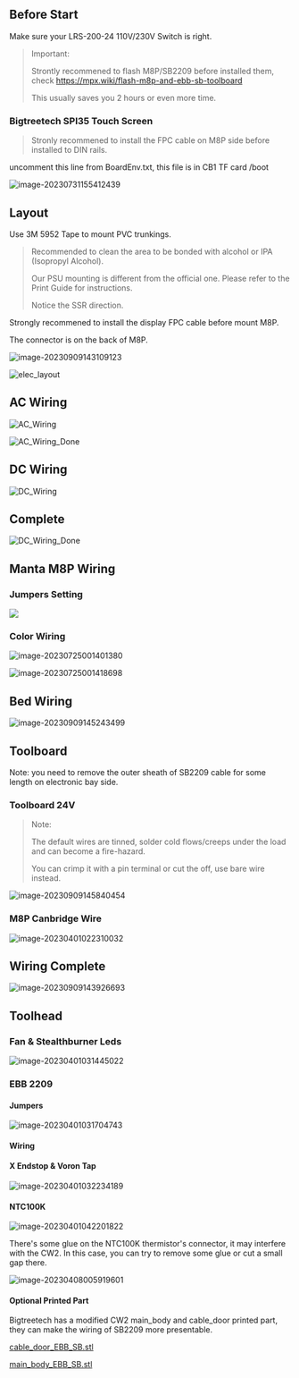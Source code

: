## Before Start

Make sure your LRS-200-24 110V/230V Switch is right.


> Important:
>
> Strontly recommened to flash M8P/SB2209 before installed them, check https://mpx.wiki/flash-m8p-and-ebb-sb-toolboard
>
> This usually saves you 2 hours or even more time.



### Bigtreetech SPI35 Touch Screen

> Stronly recommened to install the FPC cable on M8P side before installed to DIN rails.



uncomment this line from BoardEnv.txt, this file is in CB1 TF card /boot

![image-20230731155412439](https://img.mpx.wiki/i/2023/08/08/64d25f6de2d5b.webp)



##  Layout

Use 3M 5952 Tape to mount PVC trunkings. 

> Recommended to clean the area to be bonded with alcohol or IPA (Isopropyl Alcohol). 
>
> Our PSU mounting is different from the official one. Please refer to the Print Guide for instructions.
>
> Notice the SSR direction. 

Strongly recommened to install the display FPC cable before mount M8P. 

The connector is on the back of M8P.

![image-20230909143109123](https://img.mpx.wiki/i/2023/09/09/64fc1130d78ba.webp)



![elec_layout](https://img.mpx.wiki/i/2023/07/24/64be9adeae23f.webp)





## AC Wiring

![AC_Wiring](https://img.mpx.wiki/i/2023/07/24/64be9c609ca4a.webp)

![AC_Wiring_Done](https://img.mpx.wiki/i/2023/07/25/64bea4947b001.webp)

## DC Wiring

![DC_Wiring](https://img.mpx.wiki/i/2023/07/24/64be9e6504ceb.webp)





## Complete

![DC_Wiring_Done](https://img.mpx.wiki/i/2023/07/25/64bea53f8ad69.webp)

## Manta M8P Wiring



### Jumpers Setting

![](https://img.mpx.wiki/i/2023/08/16/64dba1d5da992.webp)

### Color Wiring

![image-20230725001401380](https://img.mpx.wiki/i/2023/07/25/64bea34e03f28.webp)

![image-20230725001418698](https://img.mpx.wiki/i/2023/07/25/64bea35fbed94.webp)



## Bed Wiring

![image-20230909145243499](https://img.mpx.wiki/i/2023/09/09/64fc164283342.webp)

## Toolboard 

Note: you need to remove the outer sheath of SB2209 cable for some length on electronic bay side.

### Toolboard 24V 

> Note:
>
> The default wires are tinned, solder cold flows/creeps under the load and can become a fire-hazard.
>
> You can crimp it with a pin terminal or cut the off, use bare wire instead. 



![image-20230909145840454](https://img.mpx.wiki/i/2023/09/09/64fc17a5b3494.webp)

### M8P Canbridge Wire

![image-20230401022310032](https://img.mpx.wiki/i/2023/07/25/64bea3a128fda.webp)

## Wiring Complete

![image-20230909143926693](https://img.mpx.wiki/i/2023/09/09/64fc1323a5769.webp)

## Toolhead

### Fan &amp; Stealthburner Leds

![image-20230401031445022](https://img.mpx.wiki/i/2023/04/01/6427312935cbb.webp)

### EBB 2209 

#### Jumpers

![image-20230401031704743](https://img.mpx.wiki/i/2023/04/01/642731b3f0e32.webp)

#### Wiring 

#### X Endstop &amp; Voron Tap

![image-20230401032234189](https://img.mpx.wiki/i/2023/04/01/642732fc9b45e.webp)

#### NTC100K



![image-20230401042201822](https://img.mpx.wiki/i/2023/04/01/642740ec153d9.webp)

There's some glue on the NTC100K thermistor's connector, it may interfere with the CW2.
In this case, you can try to remove some glue or cut a small gap there.

![image-20230408005919601](https://img.mpx.wiki/i/2023/04/08/64304beb1d725.webp)

#### Optional Printed Part

Bigtreetech has a modified CW2 main_body and cable_door printed part, they can make the wiring of SB2209 more presentable.

[cable_door_EBB_SB.stl](https://github.com/bigtreetech/EBB/blob/master/EBB%20SB2240_2209%20CAN/Custom%20Printed%20Parts/cable_door_EBB_SB.stl)

[main_body_EBB_SB.stl](https://github.com/bigtreetech/EBB/blob/master/EBB%20SB2240_2209%20CAN/Custom%20Printed%20Parts/main_body_EBB_SB.stl)

